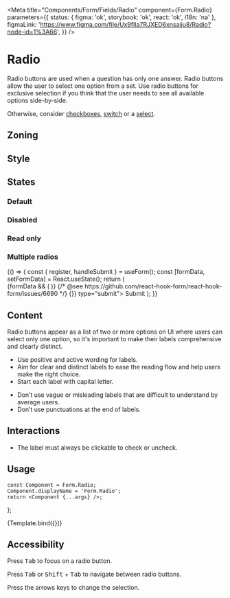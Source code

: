 
<Meta
	title="Components/Form/Fields/Radio"
	component={Form.Radio}
	parameters={{
		status: { figma: 'ok', storybook: 'ok', react: 'ok', i18n: 'na' },
		figmaLink: 'https://www.figma.com/file/Ux9flIa7RJXED6xnsajju8/Radio?node-id=1%3A66',
	}}
/>

# Radio

Radio buttons are used when a question has only one answer. Radio buttons allow the user to select one option from a set.
Use radio buttons for exclusive selection if you think that the user needs to see all available options side-by-side.

Otherwise, consider <a href="/docs/components-form-fields-checkbox--default-story">checkboxes</a>, <a href="/docs/components-form-fields-switch--default-story">switch</a> or a <a href="/docs/components-form-fields-select--default-story">select</a>.

## Zoning

<FigmaImage
	src="https://www.figma.com/file/qc8oUSyVJM67gSsbTShftt/%F0%9F%93%90-Zoning?node-id=44%3A76"
	alt="zoning image for radio buttons"
/>

## Style

<FigmaImage
	src="https://www.figma.com/file/Ux9flIa7RJXED6xnsajju8/Radio?node-id=1%3A101"
	alt="Radio mockup"
/>

## States

### Default

<Canvas>
	<Story name="default">
		<Form.Radio label="Radio" />
	</Story>
	<Story name="checked">
		<Form.Radio label="Checked Radio" checked />
	</Story>
</Canvas>

### Disabled

<Canvas>
	<Story name="disabled">
		<Form.Radio label="Disabled Radio" disabled />
	</Story>
	<Story name="disabled checked">
		<Form.Radio label="Disabled Checked Radio" disabled checked />
	</Story>
</Canvas>

### Read only

<Canvas>
	<Story name="read-only">
		<Form.Radio label="Read-Only Radio" readOnly />
	</Story>
	<Story name="read-only checked">
		<Form.Radio label="Read-Only Checked Radio" readOnly checked />
	</Story>
</Canvas>

### Multiple radios

<Canvas>
	<Story name="react-hook-form">
		{() => {
			const { register, handleSubmit } = useForm();
			const [formData, setFormData] = React.useState();
			return (
				<Form onSubmit={handleSubmit(setFormData)}>
					{formData && (
						<InlineMessageInformation
							title={'Form data'}
							description={JSON.stringify(formData, null, 2)}
							withBackground
						/>
					)}
					<Form.Fieldset legend="Pick one option" required>
						<Form.Radio label="Option A" value="option-a" {...register('option')} />
						<Form.Radio label="Option B" value="option-b" defaultChecked {...register('option')} />
					</Form.Fieldset>
					<Form.Fieldset legend="Pick one inline option" required>
						<Form.Row>
							<Form.Radio label="Inline option A" value="option-a" {...register('inline-option')} />
							<Form.Radio
								label="Inline option B"
								value="option-b"
								defaultChecked
								{...register('inline-option')}
							/>
						</Form.Row>
					</Form.Fieldset>
					<Form.Fieldset legend="Read only are sent" required readOnly>
						<Form.Radio label="Option C" value="option-c" {...register('readonly-option')} />
						<Form.Radio
							label="Option D"
							value="option-d"
							checked
							{...register('readonly-option')}
						/>
					</Form.Fieldset>
					<Form.Fieldset legend="Disabled are not sent" required disabled>
						{/* @see https://github.com/react-hook-form/react-hook-form/issues/6690 */}
						<Form.Radio
							label="Option E"
							value="option-e"
							{...register('disabled-inline-option', { disabled: true })}
						/>
						<Form.Radio
							label="Option F"
							value="option-f"
							checked
							{...register('disabled-inline-option', { disabled: true })}
						/>
					</Form.Fieldset>
					<Form.Buttons>
						<ButtonPrimary onClick={() => {}} type="submit">
							Submit
						</ButtonPrimary>
					</Form.Buttons>
				</Form>
			);
		}}
	</Story>
</Canvas>

## Content

Radio buttons appear as a list of two or more options on UI where users can select only one option, so it's important to make their labels comprehensive and clearly distinct.

<Use>
	<Use.Do>
		<ul>
			<li>Use positive and active wording for labels.</li>
			<li>
				Aim for clear and distinct labels to ease the reading flow and help users make the right
				choice.
			</li>
			<li>Start each label with capital letter.</li>
		</ul>
	</Use.Do>
	<Use.Dont>
		<ul>
			<li>
				Don’t use vague or misleading labels that are difficult to understand by average users.
			</li>
			<li>Don’t use punctuations at the end of labels.</li>
		</ul>
	</Use.Dont>
</Use>

## Interactions

- The label must always be clickable to check or uncheck.

## Usage

	const Component = Form.Radio;
	Component.displayName = 'Form.Radio';
	return <Component {...args} />;
};

<Canvas>
	<Story
		name="basic"
		args={{
			label: 'Radio',
			checked: false,
			readOnly: false,
			disabled: false,
		}}
		argTypes={{
			label: {
				description: 'Radio label',
				control: {
					type: 'text',
				},
			},
			checked: {
				description: 'Radio is checked or  not',
				control: {
					type: 'boolean',
				},
			},
			readOnly: {
				description: 'Radio is read only or not',
				control: {
					type: 'boolean',
				},
			},
			disabled: {
				description: 'Radio is disabled or not',
				control: {
					type: 'boolean',
				},
			},
		}}
	>
		{Template.bind({})}
	</Story>
</Canvas>

<ArgsTable story="basic" />

## Accessibility

Press <kbd>Tab</kbd> to focus on a radio button.

Press <kbd>Tab</kbd> or <kbd>Shift</kbd> + <kbd>Tab</kbd> to navigate between radio buttons.

Press the arrows keys to change the selection.
